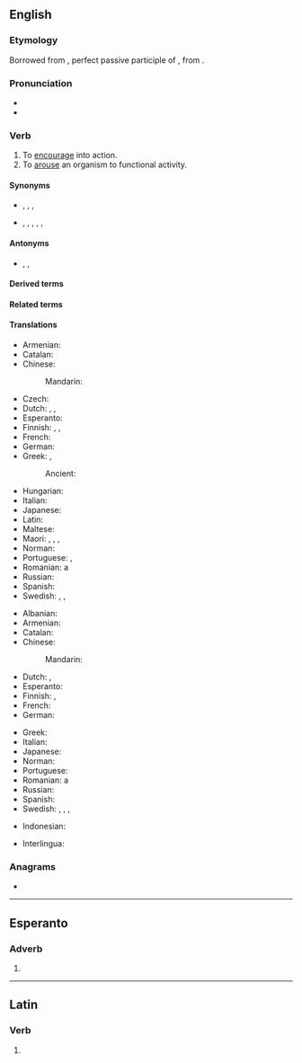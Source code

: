 ==English==

===Etymology===
Borrowed from {{bor|en|la|stimulātus}}, perfect passive participle of {{m|la|stimulō||goad on}}, from {{etyl|la|en}} {{m|la|stimulus||goad}}.

===Pronunciation===
* {{IPA|/ˈstɪmjʊleɪt/|lang=en}}
* {{audio|En-us-stimulate.ogg|Audio (US)|lang=en}}

===Verb===
{{en-verb|stimulat}}

# To [[encourage]] into action.
# To [[arouse]] an organism to functional activity.

====Synonyms====
* {{sense|encourage}} {{l|en|encourage}}, {{l|en|induce}}, {{l|en|incite}}, {{l|en|provoke}}
* {{sense|arouse}} {{l|en|animate}}, {{l|en|arouse}}, {{l|en|energize}}, {{l|en|energise}}, {{l|en|excite}}, {{l|en|perk up}}

====Antonyms====
* {{sense|arouse}} {{l|en|de-energize}}, {{l|en|sedate}}, {{l|en|stifle}}

====Derived terms====
{{der2|lang=en
|overstimulate
|restimulate
|hyperstimulate
|understimulate
|destimulate
|instimulate
|costimulate
|biostimulate
|superstimulate
|electrostimulate
|microstimulate}}

====Related terms====
{{rel3|stimulant|stimulation|stimulator|stimulatory|stimulus|lang=en}}

====Translations====
{{trans-top|to encourage into action}}
* Armenian: {{t+|hy|գրգռել|sc=Armn}}
* Catalan: {{t+|ca|estimular}}
* Chinese:
*: Mandarin: {{t+|cmn|刺激|tr=cìjī|sc=Hani}}
* Czech: {{t|cs|podnítit}}
* Dutch: {{t+|nl|stimuleren}}, {{t+|nl|aansporen}}, {{t+|nl|prikkelen}}
* Esperanto: {{t|eo|stimuli}}
* Finnish: {{t+|fi|stimuloida}}, {{t+|fi|yllyttää}}, {{t+|fi|ärsyttää}}
* French: {{t+|fr|stimuler}}
* German: {{t+|de|stimulieren}}
* Greek: {{t+|el|παρακινώ|sc=Grek}}, {{t+|el|παροτρύνω|sc=Grek}}
*: Ancient: {{t|grc|ἐρεθίζω}}
{{trans-mid}}
* Hungarian: {{t+|hu|elősegít}}
* Italian: {{t+|it|stimolare}}
* Japanese: {{t+|ja|刺激|tr=しげきする, shigeki suru|alt=刺激する}}
* Latin: {{t+|la|commoveō}}
* Maltese: {{t|mt|ħeġġeġ}}
* Maori: {{t|mi|whakahohe}}, {{t|mi|whakaihiihi}}, {{t|mi|whakahihiko}}, {{t|mi|whakamanawa}}
* Norman: {{t|nrf|stînmuler}}
* Portuguese: {{t+|pt|estimular}}, {{t+|pt|incentivar}}
* Romanian: a {{t+|ro|stimula}}
* Russian: {{t+|ru|стимули́ровать}}
* Spanish: {{t+|es|estimular}}
* Swedish: {{t+|sv|egga}}, {{t+|sv|reta}}, {{t+|sv|sporra}}
{{trans-bottom}}

{{trans-top|to arouse an organism to functional activity}}
* Albanian: {{t+|sq|stimuloj}}
* Armenian: {{t+|hy|գրգռել|sc=Armn}}
* Catalan: {{t+|ca|estimular}}
* Chinese:
*: Mandarin: {{t+|cmn|刺激|tr=cìjī|sc=Hani}}
* Dutch: {{t+|nl|stimuleren}}, {{t+|nl|prikkelen}}
* Esperanto: {{t|eo|stimuli}}
* Finnish: {{t+|fi|stimuloida}}, {{t+|fi|kiihottaa}}
* French: {{t+|fr|stimuler}}
* German: {{t+|de|stimulieren}}
{{trans-mid}}
* Greek: {{t+|el|διεγείρω|sc=Grek}}
* Italian: {{t|it|stimulare}}
* Japanese: {{t+|ja|刺激|tr=しげきする, shigeki suru|alt=刺激する}}
* Norman: {{t|nrf|stînmuler}}
* Portuguese: {{t+|pt|estimular}}
* Romanian: a {{t+|ro|stimula}}
* Russian: {{t+|ru|стимули́ровать}}
* Spanish: {{t+|es|estimular}}
* Swedish: {{t|sv|ge näring åt}}, {{t+|sv|pigga upp}}, {{t+|sv|stimulera}}, {{t+|sv|väcka}}
{{trans-bottom}}

{{checktrans-top}}
* Indonesian: {{t+check|id|rangsang|alt=merangsang}}
{{trans-mid}}
* Interlingua: {{t-check|ia|stimular}}
{{trans-bottom}}

===Anagrams===
* {{anagrams|en|a=aeilmsttu|multiseat|mutilates|ultimates}}

----

==Esperanto==

===Adverb===
{{eo-part}}

# {{eo-form of|stimul|ate}}

----

==Latin==

===Verb===
{{la-verb-form|stimulāte}}

# {{inflection of|stimulō||1|p|pres|actv|impr|lang=la}}